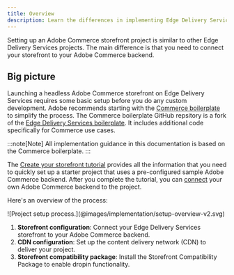 ```yaml
---
title: Overview
description: Learn the differences in implementing Edge Delivery Services projects for Adobe Commerce.
---
```



Setting up an Adobe Commerce storefront project is similar to other Edge Delivery Services projects. The main difference is that you need to connect your storefront to your Adobe Commerce backend.

## Big picture

Launching a headless Adobe Commerce storefront on Edge Delivery Services requires some basic setup before you do any custom development. Adobe recommends starting with the [Commerce boilerplate](https://github.com/hlxsites/aem-boilerplate-commerce) to simplify the process. The Commerce boilerplate GitHub repsitory is a fork of the [Edge Delivery Services boilerplate](https://github.com/adobe/aem-boilerplate). It includes additional code specifically for Commerce use cases.

:::note[Note]
All implementation guidance in this documentation is based on the Commerce boilerplate.
:::

The [Create your storefront tutorial](/get-started/) provides all the information that you need to quickly set up a starter project that uses a pre-configured sample Adobe Commerce backend. After you complete the tutorial, you can [connect](/setup/commerce-configuration/) your own Adobe Commerce backend to the project.

Here's an overview of the process:

<Diagram caption="Project setup process.">
  ![Project setup process.](@images/implementation/setup-overview-v2.svg)
</Diagram>

<Callouts>

1. **Storefront configuration**: Connect your Edge Delivery Services storefront to your Adobe Commerce backend.
1. **CDN configuration**: Set up the content delivery network (CDN) to deliver your project.
1. **Storefront compatibility package**: Install the Storefront Compatibility Package to enable dropin functionality.

</Callouts>